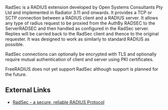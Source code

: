RadSec is a RADIUS extension developed by Open Systems Consultants Pty Ltd and implemented in Radiator 3.11 and onwards. It provides a TCP or SCTP connection between a RADIUS client and a RADIUS server. It allows any type of radius request to be proxied from the AuthBy RADSEC to the ServerRADSEC  and 
then handled as configured in the RadSec server. Replies will be carried back 
to the RadSec client and thence to the original requester. It was designed to work as similarly to standard RADIUS as possible.

RadSec connections can optionally be encrypted with TLS and optionally 
require mutual authentication of client and server using PKI certificates.

FreeRADIUS does not yet support RadSec although support is planned for the future.

==External Links==
* [http://www.open.com.au/radiator/radsec-whitepaper.pdf RadSec - a secure, reliable RADIUS Protocol]